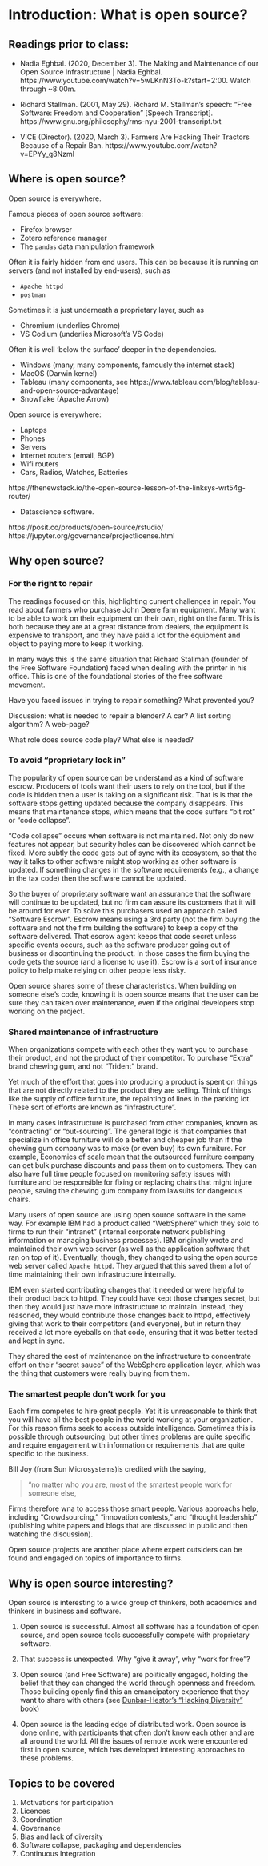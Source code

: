 # Introduction: What is open source? {#sec-what-is-open-source}

## Readings prior to class:

-   Nadia Eghbal. (2020, December 3). The Making and Maintenance of our Open Source Infrastructure \| Nadia Eghbal. https://www.youtube.com/watch?v=5wLKnN3To-k?start=2:00. Watch through \~8:00m.

-   Richard Stallman. (2001, May 29). Richard M. Stallman's speech: "Free Software: Freedom and Cooperation" \[Speech Transcript\]. https://www.gnu.org/philosophy/rms-nyu-2001-transcript.txt

-   VICE (Director). (2020, March 3). Farmers Are Hacking Their Tractors Because of a Repair Ban. https://www.youtube.com/watch?v=EPYy_g8NzmI

## Where is open source?

Open source is everywhere.

Famous pieces of open source software:

-   Firefox browser
-   Zotero reference manager
-   The `pandas` data manipulation framework

Often it is fairly hidden from end users. This can be because it is running on servers (and not installed by end-users), such as

-   `Apache httpd`
-   `postman`

Sometimes it is just underneath a proprietary layer, such as

-   Chromium (underlies Chrome)
-   VS Codium (underlies Microsoft's VS Code)

Often it is well 'below the surface' deeper in the dependencies.

-   Windows (many, many components, famously the internet stack)
-   MacOS (Darwin kernel)
-   Tableau (many components, see https://www.tableau.com/blog/tableau-and-open-source-advantage)
-   Snowflake (Apache Arrow)

Open source is everywhere:

-   Laptops
-   Phones
-   Servers
-   Internet routers (email, BGP)
-   Wifi routers
-   Cars, Radios, Watches, Batteries

https://thenewstack.io/the-open-source-lesson-of-the-linksys-wrt54g-router/

-   Datascience software.

https://posit.co/products/open-source/rstudio/ https://jupyter.org/governance/projectlicense.html

## Why open source?

### For the right to repair

The readings focused on this, highlighting current challenges in repair. You read about farmers who purchase John Deere farm equipment. Many want to be able to work on their equipment on their own, right on the farm. This is both because they are at a great distance from dealers, the equipment is expensive to transport, and they have paid a lot for the equipment and object to paying more to keep it working.

In many ways this is the same situation that Richard Stallman (founder of the Free Software Foundation) faced when dealing with the printer in his office. This is one of the foundational stories of the free software movement.

Have you faced issues in trying to repair something? What prevented you?

Discussion: what is needed to repair a blender? A car? A list sorting algorithm? A web-page?

What role does source code play? What else is needed?

### To avoid "proprietary lock in"

The popularity of open source can be understand as a kind of software escrow. Producers of tools want their users to rely on the tool, but if the code is hidden then a user is taking on a significant risk. That is is that the software stops getting updated because the company disappears. This means that maintenance stops, which means that the code suffers "bit rot" or "code collapse".

"Code collapse" occurs when software is not maintained. Not only do new features not appear, but security holes can be discovered which cannot be fixed. More subtly the code gets out of sync with its ecosystem, so that the way it talks to other software might stop working as other software is updated. If something changes in the software requirements (e.g., a change in the tax code) then the software cannot be updated.

So the buyer of proprietary software want an assurance that the software will continue to be updated, but no firm can assure its customers that it will be around for ever. To solve this purchasers used an approach called "Software Escrow". Escrow means using a 3rd party (not the firm buying the software and not the firm building the software) to keep a copy of the software delivered. That escrow agent keeps that code secret unless specific events occurs, such as the software producer going out of business or discontinuing the product. In those cases the firm buying the code gets the source (and a license to use it). Escrow is a sort of insurance policy to help make relying on other people less risky.

Open source shares some of these characteristics. When building on someone else's code, knowing it is open source means that the user can be sure they can taken over maintenance, even if the original developers stop working on the project.

### Shared maintenance of infrastructure

When organizations compete with each other they want you to purchase their product, and not the product of their competitor. To purchase "Extra" brand chewing gum, and not "Trident" brand.

Yet much of the effort that goes into producing a product is spent on things that are not directly related to the product they are selling. Think of things like the supply of office furniture, the repainting of lines in the parking lot. These sort of efforts are known as "infrastructure".

In many cases infrastructure is purchased from other companies, known as "contracting" or "out-sourcing". The general logic is that companies that specialize in office furniture will do a better and cheaper job than if the chewing gum company was to make (or even buy) its own furniture. For example, Economics of scale mean that the outsourced furniture company can get bulk purchase discounts and pass them on to customers. They can also have full time people focused on monitoring safety issues with furniture and be responsible for fixing or replacing chairs that might injure people, saving the chewing gum company from lawsuits for dangerous chairs.

Many users of open source are using open source software in the same way. For example IBM had a product called "WebSphere" which they sold to firms to run their "intranet" (internal corporate network publishing information or managing business processes). IBM originally wrote and maintained their own web server (as well as the application software that ran on top of it). Eventually, though, they changed to using the open source web server called `Apache httpd`. They argued that this saved them a lot of time maintaining their own infrastructure internally.

IBM even started contributing changes that it needed or were helpful to their product back to httpd. They could have kept those changes secret, but then they would just have more infrastructure to maintain. Instead, they reasoned, they would contribute those changes back to httpd, effectively giving that work to their competitors (and everyone), but in return they received a lot more eyeballs on that code, ensuring that it was better tested and kept in sync.

They shared the cost of maintenance on the infrastructure to concentrate effort on their "secret sauce" of the WebSphere application layer, which was the thing that customers were really buying from them.

### The smartest people don't work for you

Each firm competes to hire great people. Yet it is unreasonable to think that you will have all the best people in the world working at your organization. For this reason firms seek to access outside intelligence. Sometimes this is possible through outsourcing, but other times problems are quite specific and require engagement with information or requirements that are quite specific to the business.

Bill Joy (from Sun Microsystems)is credited with the saying,

> "no matter who you are, most of the smartest people work for someone else,

Firms therefore wna to access those smart people. Various approachs help, including "Crowdsourcing," "innovation contests," and "thought leadership" (publishing white papers and blogs that are discussed in public and then watching the discussion).

Open source projects are another place where expert outsiders can be found and engaged on topics of importance to firms.

## Why is open source interesting?

Open source is interesting to a wide group of thinkers, both academics and thinkers in business and software.

1.  Open source is successful. Almost all software has a foundation of open source, and open source tools successfully compete with proprietary software.

2.  That success is unexpected. Why "give it away", why "work for free"?

3.  Open source (and Free Software) are politically engaged, holding the belief that they can changed the world through openness and freedom. Those building openly find this an emancipatory experience that they want to share with others (see [Dunbar-Hestor's "Hacking Diversity" book](https://worldcat.org/title/1100447435))

4.  Open source is the leading edge of distributed work. Open source is done online, with participants that often don't know each other and are all around the world. All the issues of remote work were encountered first in open source, which has developed interesting approaches to these problems.

## Topics to be covered

1.  Motivations for participation
2.  Licences
3.  Coordination
4.  Governance
5.  Bias and lack of diversity
6.  Software collapse, packaging and dependencies
7.  Continuous Integration
